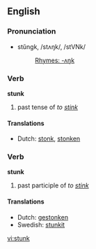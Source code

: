 ==English==
=== Pronunciation ===
*stŭngk, /stʌŋk/, /stVNk/
*:[[Rhymes:English:-ʌŋk|Rhymes: -ʌŋk]]

=== Verb ===
'''stunk'''

# past tense of ''to [[stink]]''

==== Translations ====
*Dutch: [[stonk]], [[stonken]]

=== Verb ===
'''stunk'''

# past participle of ''to [[stink]]''

==== Translations ====
*Dutch: [[gestonken]]
*Swedish: [[stunkit]]

[[vi:stunk]]